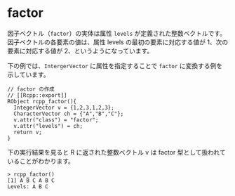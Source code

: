 # factor

因子ベクトル（`factor`）の実体は属性 `levels` が定義された整数ベクトルです。因子ベクトルの各要素の値は、属性 levels の最初の要素に対応する値が 1、次の要素に対応する値が 2、というようになっています。


下の例では、`IntergerVector` に属性を指定することで `factor` に変換する例を示しています。 
```
// factor の作成
// [[Rcpp::export]]
RObject rcpp_factor(){
  IntegerVector v = {1,2,3,1,2,3};
  CharacterVector ch = {"A","B","C"};
  v.attr("class") = "factor";
  v.attr("levels") = ch;
  return v;
}
```

下の実行結果を見ると R に返された整数ベクトル v は factor 型として扱われていることがわかります。

```
> rcpp_factor()
[1] A B C A B C
Levels: A B C
```



